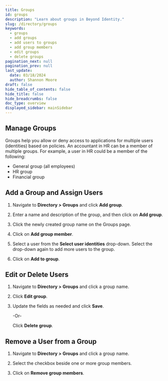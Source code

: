 ```yaml
---
title: Groups
id: groups
description: "Learn about groups in Beyond Identity."
slug: /directory/groups
keywords:
  - groups
  - add groups
  - add users to groups
  - add group members
  - edit groups
  - delete groups
pagination_next: null
pagination_prev: null
last_update:
  date: 03/18/2024
  author: Shannon Moore
draft: false
hide_table_of_contents: false
hide_title: false
hide_breadcrumbs: false
doc_type: overview
displayed_sidebar: mainSidebar
---
```


## Manage Groups
Groups help you allow or deny access to applications for multiple users (identities) based on policies. An accountant in HR can be a member of multiple groups. For example, a user in HR could be a member of the following:
- General group (all employees)
- HR group
- Financial group


## Add a Group and Assign Users

1. Navigate to **Directory > Groups** and click **Add group**.

2. Enter a name and description of the group, and then click on **Add group**.

3. Click the newly created group name on the Groups page.

4. Click on **Add group member**.

5. Select a user from the **Select user identities** drop-down. Select the drop-down again to add more users to the group.

6. Click on **Add to group**.

   <Arcade clip={Clip.GroupsAddGroupCallout} />


## Edit or Delete Users

1. Navigate to **Directory > Groups** and click a group name.

2. Click **Edit group**.

3. Update the fields as needed and click **Save**.

   -Or-

   Click **Delete group**.


## Remove a User from a Group

1. Navigate to **Directory > Groups** and click a group name.

2. Select the checkbox beside one or more group members.

3. Click on **Remove group members**.
